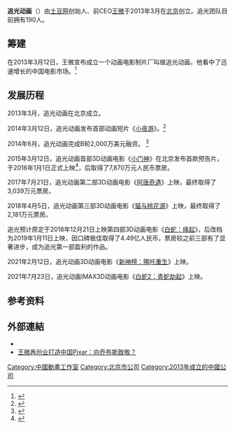 {{noteTA
|G1=IT
}}
{{Infobox dotcom company
| company_name     = 追光动画
| company_logo     =
| foundation       = {{Start date|2013|03}}
| location         = {{CHN}}[[北京|北京]]
| key_people       = [[王微_(创业家)|王微]]（[[CEO|CEO]]） 
| url = {{URL|http://www.zhuiguang.com/}}
}}

'''追光动画'''（{{lang-en|Light Chaser Animation Studios}}）由[[土豆网|土豆网]]创始人、前CEO[[王微_(创业家)|王微]]于2013年3月在[[北京|北京]]创立。追光团队目前拥有190人。

==筹建==
在2013年3月12日，王微宣布成立一个动画电影制片厂叫做追光动画，他看中了迅速增长的中国电影市场。<ref>{{cite news |author=Osawa, Juro |url=http://online.wsj.com/article/SB10001424127887324539404578341700329865228.html |title=Tudou Founder Eyes Big Screen |work=华尔街日报 |date=2013-03-12 |accessdate=2014-12-13 |archive-date=2013-08-09 |archive-url=https://web.archive.org/web/20130809021850/http://online.wsj.com/article/SB10001424127887324539404578341700329865228.html |dead-url=no }}</ref> 

==发展历程==
2013年3月，追光动画在北京成立。

2014年3月12日，追光动画发布首部动画短片《[[小夜游|小夜游]]》。<ref>{{cite news |url=http://news.xinhuanet.com/ent/2014-03/27/c_126320348.htm |title=《小夜游》短片网络受热捧 48小时播放量过千万 |work=新华网 |date=2014-03-27 |deadurl=yes |archiveurl=https://web.archive.org/web/20150518140139/http://news.xinhuanet.com/ent/2014-03/27/c_126320348.htm |archivedate=2015-05-18 |accessdate=2015-05-14 }}</ref>

2014年6月，追光动画完成B轮2,000万美元融资。 <ref>{{cite news |url=http://tech.qq.com/a/20140619/065595.htm |title=追光动画完成B轮2000万美元融资 |work=腾讯科技 |date=2014-06-19 |accessdate=2015-05-14 |archive-date=2019-12-03 |archive-url=https://web.archive.org/web/20191203120206/https://tech.qq.com/a/20140619/065595.htm |dead-url=no }}</ref>

2015年3月12日，追光动画首部3D动画电影《[[小门神|小门神]]》在北京发布首款预告片，于2016年1月1日正式上映<ref>{{cite news |url=http://news.xinhuanet.com/ent/2015-03/13/c_127574874.htm |title=《小门神》发首个电影VR预告片 定档2016年1月 |work=新华网 |date=2015-03-13 |access-date=2015-05-14 |archive-url=https://web.archive.org/web/20150315095448/http://news.xinhuanet.com/ent/2015-03/13/c_127574874.htm |archive-date=2015-03-15 |dead-url=yes }}</ref>，后取得了7,870万元人民币票房。

2017年7月21日，追光动画第二部3D动画电影《[[阿唐奇遇|阿唐奇遇]]》上映，最终取得了3,039万元票房。

2018年4月5日，追光动画第三部3D动画电影《[[猫与桃花源|猫与桃花源]]》上映，最终取得了2,181万元票房。

追光预计原定于2018年12月21日上映第四部3D动画电影《[[白蛇：缘起|白蛇：缘起]]》，后改档为2019年1月11日上映，因口碑极佳取得了4.49亿人民币，票房较之前三部有了显著进步，成为追光第一部盈利的作品。

2021年2月12日，追光动画3D动画电影《[[新神榜：哪吒重生|新神榜：哪吒重生]]》上映。

2021年7月23日，追光动画IMAX3D动画电影《[[白蛇2：青蛇劫起|白蛇2：青蛇劫起]]》上映。

== 参考资料 ==
{{reflist}}

== 外部連結 ==
*{{Official|http://www.zhuiguang.com/}}
*[http://tech.ifeng.com/internet/detail_2013_03/13/23040465_0.shtml 王微再创业打造中国Pixar：向乔布斯致敬？] {{Wayback|url=http://tech.ifeng.com/internet/detail_2013_03/13/23040465_0.shtml |date=20190828091605 }}

{{追光动画}}
{{中国动画工作室}}
{{Authority control}}
[[Category:中國動畫工作室|Category:中國動畫工作室]]
[[Category:北京市公司|Category:北京市公司]]
[[Category:2013年成立的中國公司|Category:2013年成立的中國公司]]